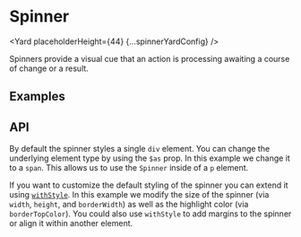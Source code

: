 <!--
Copyright (c) Uber Technologies, Inc.

This source code is licensed under the MIT license found in the
LICENSE file in the root directory of this source tree.
-->







# Spinner

<Yard placeholderHeight={44} {...spinnerYardConfig} />

Spinners provide a visual cue that an action is processing awaiting a course of change or a result.

## Examples

<Example title="Basic" path="spinner/basic.js">
  <SpinnerBasic />
</Example>

<Example title="Sizes" path="spinner/size.js">
  <SpinnerSize />
</Example>

<Example title="Element" path="spinner/span.js">
  <SpinnerSpan />
</Example>

## API

<Exports
  component={SpinnerExports}
  title="Spinner exports"
  path="baseui/spinner"
/>

By default the spinner styles a single `div` element. You can change the underlying element type by using the `$as` prop. In this example we change it to a `span`. This allows us to use the `Spinner` inside of a `p` element.

<Example title="Customizing" path="spinner/custom.js">
  <SpinnerCustom />
</Example>

If you want to customize the default styling of the spinner you can extend it using [`withStyle`](/blog/base-web-v8/#themed-withstyle-function). In this example we modify the size of the spinner (via `width`, `height`, and `borderWidth`) as well as the highlight color (via `borderTopColor`). You could also use `withStyle` to add margins to the spinner or align it within another element.
